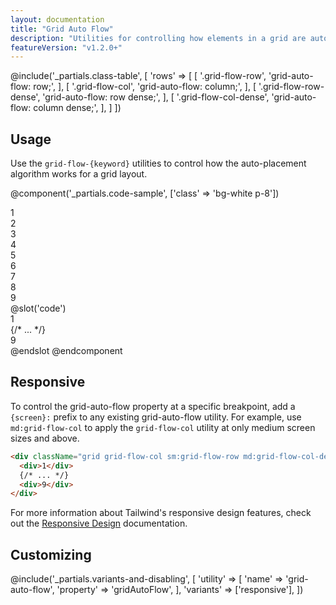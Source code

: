 ```yaml
---
layout: documentation
title: "Grid Auto Flow"
description: "Utilities for controlling how elements in a grid are auto-placed."
featureVersion: "v1.2.0+"
---
```


@include('_partials.class-table', [
  'rows' => [
    [
      '.grid-flow-row',
      'grid-auto-flow: row;',
    ],
    [
      '.grid-flow-col',
      'grid-auto-flow: column;',
    ],
    [
      '.grid-flow-row-dense',
      'grid-auto-flow: row dense;',
    ],
    [
      '.grid-flow-col-dense',
      'grid-auto-flow: column dense;',
    ],
  ]
])

## Usage

Use the `grid-flow-{keyword}` utilities to control how the auto-placement algorithm works for a grid layout.

@component('_partials.code-sample', ['class' => 'bg-white p-8'])
<div className="grid grid-cols-3 grid-rows-3 grid-flow-col gap-4">
  <div className="bg-gray-300 h-12 flex items-center justify-center">1</div>
  <div className="bg-gray-500 h-12 flex items-center justify-center">2</div>
  <div className="bg-gray-300 h-12 flex items-center justify-center">3</div>
  <div className="bg-gray-500 h-12 flex items-center justify-center">4</div>
  <div className="bg-gray-300 h-12 flex items-center justify-center">5</div>
  <div className="bg-gray-500 h-12 flex items-center justify-center">6</div>
  <div className="bg-gray-300 h-12 flex items-center justify-center">7</div>
  <div className="bg-gray-500 h-12 flex items-center justify-center">8</div>
  <div className="bg-gray-300 h-12 flex items-center justify-center">9</div>
</div>
@slot('code')
<div className="grid grid-flow-col grid-cols-3 grid-rows-3 gap-4">
  <div>1</div>
  {/* ... */}
  <div>9</div>
</div>
@endslot
@endcomponent

## Responsive

To control the grid-auto-flow property at a specific breakpoint, add a `{screen}:` prefix to any existing grid-auto-flow utility. For example, use `md:grid-flow-col` to apply the `grid-flow-col` utility at only medium screen sizes and above.

```html
<div className="grid grid-flow-col sm:grid-flow-row md:grid-flow-col-dense lg:grid-flow-row-dense xl:grid-flow-col ...">
  <div>1</div>
  {/* ... */}
  <div>9</div>
</div>
```

For more information about Tailwind's responsive design features, check out the [Responsive Design](/docs/responsive-design) documentation.

## Customizing

@include('_partials.variants-and-disabling', [
    'utility' => [
        'name' => 'grid-auto-flow',
        'property' => 'gridAutoFlow',
    ],
    'variants' => ['responsive'],
])
